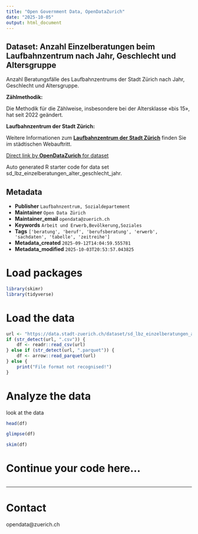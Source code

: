```yaml
---
title: "Open Government Data, OpenDataZurich"
date: "2025-10-05"
output: html_document
---
```


## Dataset: Anzahl Einzelberatungen beim Laufbahnzentrum nach Jahr, Geschlecht und Altersgruppe

Anzahl Beratungsfälle des Laufbahnzentrums der Stadt Zürich nach Jahr, Geschlecht und Altersgruppe.

**Zählmethodik:**

Die Methodik für die Zählweise, insbesondere bei der Altersklasse «bis 15», hat seit 2022 geändert.

[]()

**Laufbahnzentrum der Stadt Zürich:**

Weitere Informationen zum [**Laufbahnzentrum der Stadt Zürich**](https://www.stadt-zuerich.ch/laufbahnzentrum) finden Sie im städtischen Webauftritt.



[]()



[Direct link by **OpenDataZurich** for dataset](https://data.stadt-zuerich.ch/dataset/sd_lbz_einzelberatungen_alter_geschlecht_jahr)

Auto generated R starter code for data set sd_lbz_einzelberatungen_alter_geschlecht_jahr.

## Metadata

- **Publisher** `Laufbahnzentrum, Sozialdepartement`
- **Maintainer** `Open Data Zürich`
- **Maintainer_email** `opendata@zuerich.ch`
- **Keywords** `Arbeit und Erwerb,Bevölk­erung,Soziales`
- **Tags** `['beratung', 'beruf', 'berufsberatung', 'erwerb', 'sachdaten', 'tabelle', 'zeitreihe']`
- **Metadata_created** `2025-09-12T14:04:59.555781`
- **Metadata_modified** `2025-10-03T20:53:57.043825`


# Load packages

```r
library(skimr)
library(tidyverse)
```

# Load the data

```r
url <- "https://data.stadt-zuerich.ch/dataset/sd_lbz_einzelberatungen_alter_geschlecht_jahr/download/sd_lbz_einzelberatungen_alter_geschlecht_jahr.csv"
if (str_detect(url, ".csv")) {
    df <- readr::read_csv(url)
} else if (str_detect(url, ".parquet")) {
    df <- arrow::read_parquet(url)
} else {
    print("File format not recognised!")
}
```

# Analyze the data

look at the data
```r
head(df)
```

```r
glimpse(df)
```

```r
skim(df)
```

# Continue your code here...

```r

```

------------------------------------------------------------------------

# Contact

opendata@zuerich.ch
